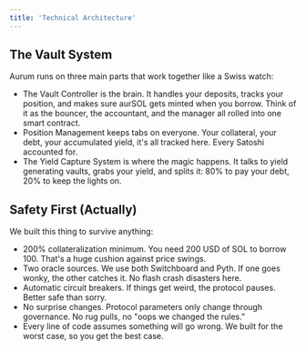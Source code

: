 ```yaml
---
title: 'Technical Architecture'
---
```


## The Vault System

Aurum runs on three main parts that work together like a Swiss watch:

- The Vault Controller is the brain. It handles your deposits, tracks your position, and makes sure aurSOL gets minted when you borrow. Think of it as the bouncer, the accountant, and the manager all rolled into one smart contract.
- Position Management keeps tabs on everyone. Your collateral, your debt, your accumulated yield, it's all tracked here. Every Satoshi accounted for.
- The Yield Capture System is where the magic happens. It talks to yield generating vaults, grabs your yield, and splits it: 80% to pay your debt, 20% to keep the lights on.

## Safety First (Actually)

We built this thing to survive anything:
- 200% collateralization minimum. You need 200 USD of SOL to borrow 100. That's a huge cushion against price swings.
- Two oracle sources. We use both Switchboard and Pyth. If one goes wonky, the other catches it. No flash crash disasters here.
- Automatic circuit breakers. If things get weird, the protocol pauses. Better safe than sorry.
- No surprise changes. Protocol parameters only change through governance. No rug pulls, no "oops we changed the rules."
- Every line of code assumes something will go wrong. We built for the worst case, so you get the best case.
